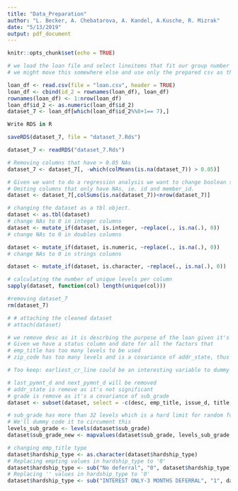 ```yaml
---
title: "Data_Preparation"
author: "L. Becker, A. Chebatarova, A. Kandel, A.Kusche, R. Mizrak"
date: "5/13/2019"
output: pdf_document
---
```


```r
knitr::opts_chunk$set(echo = TRUE)
```

```r
# we load the loan file and select lineitems that fit our group number 7
# we might move this somewhere else and use only the prepared csv as this is time consuming

loan_df <- read.csv(file = "loan.csv", header = TRUE)
loan_df <- cbind(id_2 = rownames(loan_df), loan_df)
rownames(loan_df) <- 1:nrow(loan_df)
loan_df$id_2 <- as.numeric(loan_df$id_2)
dataset_7 <- loan_df[which(loan_df$id_2%%8+1== 7),]
```

```r

Write RDS in R

saveRDS(dataset_7, file = "dataset_7.Rds")
```

```r
dataset_7 <- readRDS("dataset_7.Rds")
```

<!-- ```{r exception to removing NAs colums} -->
<!-- # total_rec_late_fee woould be removed because it has mostly NA's but I believe we should keep that one an dummy code it to 0 as it could be usefull for defaulting  -->
<!-- summary(dataset_7$total_rec_late_fee) -->
<!-- summary(dataset_7$recoveries) -->
<!-- typeof(dataset_7$total_rec_late_fee) -->
<!-- ``` -->

```r
# Removing columns that have > 0.05 NAs
dataset_7 <- dataset_7[, -which(colMeans(is.na(dataset_7)) > 0.05)]

```

```r
# Given we want to do a regression analysis we want to change boolean string values to numeric ones.
# Omiting columns that only have NAs, ie. id and member_id.
dataset <- dataset_7[,colSums(is.na(dataset_7))<nrow(dataset_7)]

# changing the dataset as a tbl object.
dataset <- as.tbl(dataset)
# change NAs to 0 in integer columns
dataset <- mutate_if(dataset, is.integer, ~replace(., is.na(.), 0))
# change NAs to 0 in doubles columns

dataset <- mutate_if(dataset, is.numeric, ~replace(., is.na(.), 0))
# change NAs to 0 in strings columns

dataset <- mutate_if(dataset, is.character, ~replace(., is.na(.), 0))

# calculating the number of unique levels per column
sapply(dataset, function(col) length(unique(col)))

#removing dataset_7
rm(dataset_7)

# # attaching the cleaned dataset
# attach(dataset)

```

```r
# we remove desc as it is descrbing the purpose of the loan given it's unstructured data we can't do much about it.
# Given we have a status column and date for all the factors that 
# emp_title has too many levels to be used 
# zip_code has too many levels and is a covariance of addr_state, thus we can remove it.

# Too keep: earliest_cr_line could be an interesting variable to dummy code, we could transform it to only hold the year and make it a numerical value. same is true for sec_app_earliest_cr_line

# last_pymnt_d and next_pymnt_d will be removed
# addr_state is remove as it's not significant
# grade is remove as it's a covariance of sub_grade
dataset <- subset(dataset, select = -c(desc, emp_title, issue_d, title, zip_code, last_pymnt_d, next_pymnt_d, last_credit_pull_d, hardship_end_date, hardship_start_date, payment_plan_start_date, debt_settlement_flag_date, settlement_date, addr_state, grade) )
```
```r
# sub_grade has more than 32 levels which is a hard limit for random forest.
# We'll dummy code it to circument this
levels_sub_grade <- levels(dataset$sub_grade)
dataset$sub_grade_new <- mapvalues(dataset$sub_grade, levels_sub_grade, seq(from = 1, to = 35, by = 1))
```

```r
# changing emp_title type
dataset$hardship_type <- as.character(dataset$hardship_type)
# Replacing empting values in hardship_type to '0'
dataset$hardship_type <- sub("No deferral", "0", dataset$hardship_type)
# Replacing '' values in hardship_type to '0'
dataset$hardship_type <- sub("INTEREST ONLY-3 MONTHS DEFERRAL", "1", dataset$hardship_type)
```



